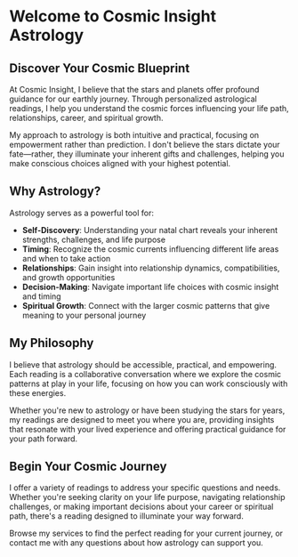 # Welcome to Cosmic Insight Astrology

## Discover Your Cosmic Blueprint

At Cosmic Insight, I believe that the stars and planets offer profound guidance for our earthly journey. Through personalized astrological readings, I help you understand the cosmic forces influencing your life path, relationships, career, and spiritual growth.

My approach to astrology is both intuitive and practical, focusing on empowerment rather than prediction. I don't believe the stars dictate your fate—rather, they illuminate your inherent gifts and challenges, helping you make conscious choices aligned with your highest potential.

## Why Astrology?

Astrology serves as a powerful tool for:

- **Self-Discovery**: Understanding your natal chart reveals your inherent strengths, challenges, and life purpose
- **Timing**: Recognize the cosmic currents influencing different life areas and when to take action
- **Relationships**: Gain insight into relationship dynamics, compatibilities, and growth opportunities
- **Decision-Making**: Navigate important life choices with cosmic insight and timing
- **Spiritual Growth**: Connect with the larger cosmic patterns that give meaning to your personal journey

## My Philosophy

I believe that astrology should be accessible, practical, and empowering. Each reading is a collaborative conversation where we explore the cosmic patterns at play in your life, focusing on how you can work consciously with these energies.

Whether you're new to astrology or have been studying the stars for years, my readings are designed to meet you where you are, providing insights that resonate with your lived experience and offering practical guidance for your path forward.

## Begin Your Cosmic Journey

I offer a variety of readings to address your specific questions and needs. Whether you're seeking clarity on your life purpose, navigating relationship challenges, or making important decisions about your career or spiritual path, there's a reading designed to illuminate your way forward.

Browse my services to find the perfect reading for your current journey, or contact me with any questions about how astrology can support you.
